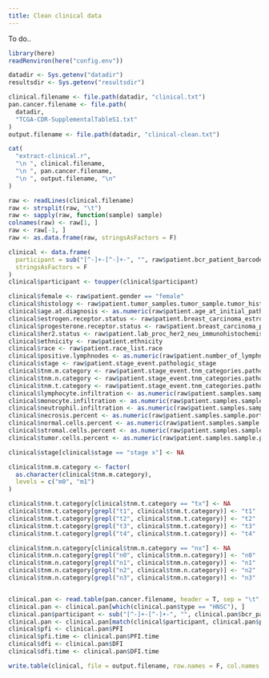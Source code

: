 ```yaml
---
title: Clean clinical data
---
```


To do..

```r
library(here)
readRenviron(here("config.env"))

datadir <- Sys.getenv("datadir")
resultsdir <- Sys.getenv("resultsdir")

clinical.filename <- file.path(datadir, "clinical.txt")
pan.cancer.filename <- file.path(
  datadir,
  "TCGA-CDR-SupplementalTableS1.txt"
)
output.filename <- file.path(datadir, "clinical-clean.txt")

cat(
  "extract-clinical.r",
  "\n ", clinical.filename,
  "\n ", pan.cancer.filename,
  "\n ", output.filename, "\n"
)

raw <- readLines(clinical.filename)
raw <- strsplit(raw, "\t")
raw <- sapply(raw, function(sample) sample)
colnames(raw) <- raw[1, ]
raw <- raw[-1, ]
raw <- as.data.frame(raw, stringsAsFactors = F)

clinical <- data.frame(
  participant = sub("[^-]+-[^-]+-", "", raw$patient.bcr_patient_barcode),
  stringsAsFactors = F
)
clinical$participant <- toupper(clinical$participant)

clinical$female <- raw$patient.gender == "female"
clinical$histology <- raw$patient.tumor_samples.tumor_sample.tumor_histologies.tumor_histology.histological_type
clinical$age.at.diagnosis <- as.numeric(raw$patient.age_at_initial_pathologic_diagnosis)
clinical$estrogen.receptor.status <- raw$patient.breast_carcinoma_estrogen_receptor_status
clinical$progesterone.receptor.status <- raw$patient.breast_carcinoma_progesterone_receptor_status
clinical$her2.status <- raw$patient.lab_proc_her2_neu_immunohistochemistry_receptor_status
clinical$ethnicity <- raw$patient.ethnicity
clinical$race <- raw$patient.race_list.race
clinical$positive.lymphnodes <- as.numeric(raw$patient.number_of_lymphnodes_positive_by_he)
clinical$stage <- raw$patient.stage_event.pathologic_stage
clinical$tnm.m.category <- raw$patient.stage_event.tnm_categories.pathologic_categories.pathologic_m
clinical$tnm.n.category <- raw$patient.stage_event.tnm_categories.pathologic_categories.pathologic_n
clinical$tnm.t.category <- raw$patient.stage_event.tnm_categories.pathologic_categories.pathologic_t
clinical$lymphocyte.infiltration <- as.numeric(raw$patient.samples.sample.portions.portion.slides.slide.percent_lymphocyte_infiltration)
clinical$monocyte.infiltration <- as.numeric(raw$patient.samples.sample.portions.portion.slides.slide.percent_monocyte_infiltration)
clinical$neutrophil.infiltration <- as.numeric(raw$patient.samples.sample.portions.portion.slides.slide.percent_neutrophil_infiltration)
clinical$necrosis.percent <- as.numeric(raw$patient.samples.sample.portions.portion.slides.slide.percent_necrosis)
clinical$normal.cells.percent <- as.numeric(raw$patient.samples.sample.portions.portion.slides.slide.percent_normal_cells)
clinical$stromal.cells.percent <- as.numeric(raw$patient.samples.sample.portions.portion.slides.slide.percent_stromal_cells)
clinical$tumor.cells.percent <- as.numeric(raw$patient.samples.sample.portions.portion.slides.slide.percent_tumor_cells)

clinical$stage[clinical$stage == "stage x"] <- NA

clinical$tnm.m.category <- factor(
  as.character(clinical$tnm.m.category),
  levels = c("m0", "m1")
)

clinical$tnm.t.category[clinical$tnm.t.category == "tx"] <- NA
clinical$tnm.t.category[grepl("t1", clinical$tnm.t.category)] <- "t1"
clinical$tnm.t.category[grepl("t2", clinical$tnm.t.category)] <- "t2"
clinical$tnm.t.category[grepl("t3", clinical$tnm.t.category)] <- "t3"
clinical$tnm.t.category[grepl("t4", clinical$tnm.t.category)] <- "t4"

clinical$tnm.n.category[clinical$tnm.n.category == "nx"] <- NA
clinical$tnm.n.category[grepl("n0", clinical$tnm.n.category)] <- "n0"
clinical$tnm.n.category[grepl("n1", clinical$tnm.n.category)] <- "n1"
clinical$tnm.n.category[grepl("n2", clinical$tnm.n.category)] <- "n2"
clinical$tnm.n.category[grepl("n3", clinical$tnm.n.category)] <- "n3"


clinical.pan <- read.table(pan.cancer.filename, header = T, sep = "\t", stringsAsFactors = F)
clinical.pan <- clinical.pan[which(clinical.pan$type == "HNSC"), ]
clinical.pan$participant <- sub("[^-]+-[^-]+-", "", clinical.pan$bcr_patient_barcode)
clinical.pan <- clinical.pan[match(clinical$participant, clinical.pan$participant), ]
clinical$pfi <- clinical.pan$PFI
clinical$pfi.time <- clinical.pan$PFI.time
clinical$dfi <- clinical.pan$DFI
clinical$dfi.time <- clinical.pan$DFI.time

write.table(clinical, file = output.filename, row.names = F, col.names = T, sep = "\t")
```
